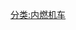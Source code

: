 {{Catnav|頁面分類|人类社会|交通|交通工具|铁路机车}}
{{Catnav|頁面分類|人类社会|交通|交通工具|鐵路車輛 (按種類)}}

{{catmore}}
{{Commonscat|Diesel locomotives|柴油機車}}
[[分类:内燃机车|分类:内燃机车]]